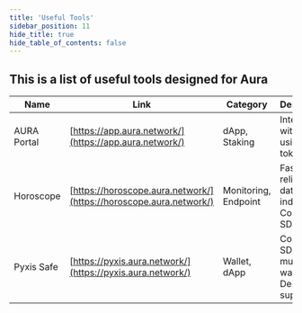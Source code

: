 ```yaml
---
title: 'Useful Tools'
sidebar_position: 11
hide_title: true
hide_table_of_contents: false
---
```



<PageTitle iconUrl="img/aura-icon.svg" title="Aura Useful Tools" />

## This is a list of useful tools designed for Aura

| Name | Link | Category | Description |
|------|------|----------|-------------|
| AURA Portal | [https://app.aura.network/](https://app.aura.network/) | dApp, Staking | Interact with dApps using AURA tokens. |
| Horoscope | [https://horoscope.aura.network/](https://horoscope.aura.network/) | Monitoring, Endpoint | Fast, reliable data indexing for Cosmos SDK dApps. |
| Pyxis Safe | [https://pyxis.aura.network/](https://pyxis.aura.network/) | Wallet, dApp | Cosmos SDK multisig wallet with DeFi & NFT support. |
